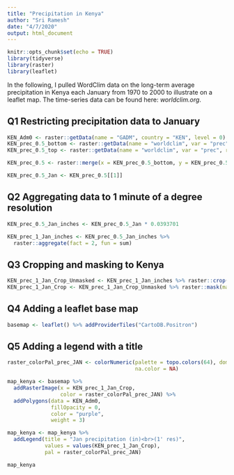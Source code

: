 ```yaml
---
title: "Precipitation in Kenya"
author: "Sri Ramesh"
date: "4/7/2020"
output: html_document
---
```


```r
knitr::opts_chunk$set(echo = TRUE)
library(tidyverse)
library(raster)
library(leaflet)
```

In the following, I pulled WordClim data on the long-term average precipitation in Kenya each January from 1970 to 2000 to illustrate on a leaflet map. The time-series data can be found here: *worldclim.org*.

## Q1 Restricting precipitation data to January

```r
KEN_Adm0 <- raster::getData(name = "GADM", country = "KEN", level = 0)
KEN_prec_0.5_bottom <- raster::getData(name = "worldclim", var = "prec", res = 0.5, lat = -3, lon = 39)
KEN_prec_0.5_top <- raster::getData(name = "worldclim", var = "prec", res = 0.5, lat = 3, lon = 35)

KEN_prec_0.5 <- raster::merge(x = KEN_prec_0.5_bottom, y = KEN_prec_0.5_top)

KEN_prec_0.5_Jan <- KEN_prec_0.5[[1]]
```

## Q2 Aggregating data to 1 minute of a degree resolution

```r
KEN_prec_0.5_Jan_inches <- KEN_prec_0.5_Jan * 0.0393701

KEN_prec_1_Jan_inches <- KEN_prec_0.5_Jan_inches %>%
  raster::aggregate(fact = 2, fun = sum)
```

## Q3 Cropping and masking to Kenya

```r
KEN_prec_1_Jan_Crop_Unmasked <- KEN_prec_1_Jan_inches %>% raster::crop(y = KEN_Adm0)
KEN_prec_1_Jan_Crop <- KEN_prec_1_Jan_Crop_Unmasked %>% raster::mask(mask = KEN_Adm0)
```

## Q4 Adding a leaflet base map

```r
basemap <- leaflet() %>% addProviderTiles("CartoDB.Positron")
```

## Q5 Adding a legend with a title

```r
raster_colorPal_prec_JAN <- colorNumeric(palette = topo.colors(64), domain = values(KEN_prec_1_Jan_Crop), 
                                         na.color = NA)

map_kenya <- basemap %>%
  addRasterImage(x = KEN_prec_1_Jan_Crop,
                 color = raster_colorPal_prec_JAN) %>%
  addPolygons(data = KEN_Adm0,
              fillOpacity = 0,
              color = "purple",
              weight = 3)

map_kenya <- map_kenya %>%
  addLegend(title = "Jan precipitation (in)<br>(1' res)",
            values = values(KEN_prec_1_Jan_Crop),
            pal = raster_colorPal_prec_JAN)

map_kenya
```
